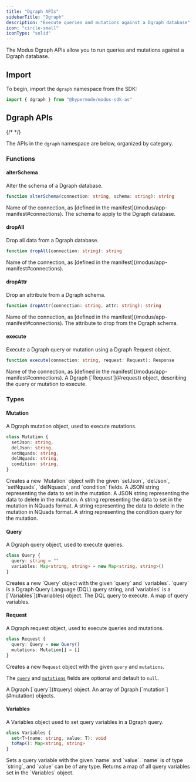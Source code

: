 ```yaml
---
title: "Dgraph APIs"
sidebarTitle: "Dgraph"
description: "Execute queries and mutations against a Dgraph database"
icon: "circle-small"
iconType: "solid"
---
```



<SdkHeader language="AssemblyScript" feature="Dgraph" />

The Modus Dgraph APIs allow you to run queries and mutations against a Dgraph
database.

## Import

To begin, import the `dgraph` namespace from the SDK:

```ts
import { dgraph } from "@hypermode/modus-sdk-as"
```

## Dgraph APIs

{/* <!-- vale Google.Headings = NO --> */}

The APIs in the `dgraph` namespace are below, organized by category.

<SdkTip />

### Functions

#### alterSchema

Alter the schema of a Dgraph database.

```ts
function alterSchema(connection: string, schema: string): string
```

<ResponseField name="connection" type="string" required>
  Name of the connection, as [defined in the
  manifest](/modus/app-manifest#connections).
</ResponseField>

<ResponseField name="schema" type="string" required>
  The schema to apply to the Dgraph database.
</ResponseField>

#### dropAll

Drop all data from a Dgraph database.

```ts
function dropAll(connection: string): string
```

<ResponseField name="connection" type="string" required>
  Name of the connection, as [defined in the
  manifest](/modus/app-manifest#connections).
</ResponseField>

#### dropAttr

Drop an attribute from a Dgraph schema.

```ts
function dropAttr(connection: string, attr: string): string
```

<ResponseField name="connection" type="string" required>
  Name of the connection, as [defined in the
  manifest](/modus/app-manifest#connections).
</ResponseField>

<ResponseField name="attr" type="string" required>
  The attribute to drop from the Dgraph schema.
</ResponseField>

#### execute

Execute a Dgraph query or mutation using a Dgraph Request object.

```ts
function execute(connection: string, request: Request): Response
```

<ResponseField name="connection" type="string" required>
  Name of the connection, as [defined in the
  manifest](/modus/app-manifest#connections).
</ResponseField>

<ResponseField name="request" type="Request" required>
  A Dgraph [`Request`](#request) object, describing the query or mutation to
  execute.
</ResponseField>

### Types

#### Mutation

A Dgraph mutation object, used to execute mutations.

```ts
class Mutation {
  setJson: string,
  delJson: string,
  setNquads: string,
  delNquads: string,
  condition: string,
}
```

<ResponseField name="new dgraph.Mutation(setJson, delJson, setNquads, delNquads, condition)">
  Creates a new `Mutation` object with the given `setJson`, `delJson`,
  `setNquads`, `delNquads`, and `condition` fields.
</ResponseField>

<ResponseField name="setJson" type="string">
  A JSON string representing the data to set in the mutation.
</ResponseField>

<ResponseField name="delJson" type="string">
  A JSON string representing the data to delete in the mutation.
</ResponseField>

<ResponseField name="setNquads" type="string">
  A string representing the data to set in the mutation in NQuads format.
</ResponseField>

<ResponseField name="delNquads" type="string">
  A string representing the data to delete in the mutation in NQuads format.
</ResponseField>

<ResponseField name="condition" type="string">
  A string representing the condition query for the mutation.
</ResponseField>

#### Query

A Dgraph query object, used to execute queries.

```ts
class Query {
  query: string = ""
  variables: Map<string, string> = new Map<string, string>()
}
```

<ResponseField name="new dgraph.Query(query, variables)">
  Creates a new `Query` object with the given `query` and `variables`. `query`
  is a Dgraph Query Language (DQL) query string, and `variables` is a
  [`Variables`](#variables) object.
</ResponseField>

<ResponseField name="query" type="string">
  The DQL query to execute.
</ResponseField>

<ResponseField name="variables" type="Map<string, string>">
  A map of query variables.
</ResponseField>

#### Request

A Dgraph request object, used to execute queries and mutations.

```ts
class Request {
  query: Query = new Query()
  mutations: Mutation[] = []
}
```

<ResponseField name="new dgraph.Request(query, mutations)">

Creates a new `Request` object with the given `query` and `mutations`.

The [`query`](#query) and [`mutations`](#mutation) fields are optional and
default to `null`.

</ResponseField>

<ResponseField name="query" type="Query">
  A Dgraph [`query`](#query) object.
</ResponseField>

<ResponseField name="mutations" type="Mutation[]">
  An array of Dgraph [`mutation`](#mutation) objects.
</ResponseField>

#### Variables

A Variables object used to set query variables in a Dgraph query.

```ts
class Variables {
  set<T>(name: string, value: T): void
  toMap(): Map<string, string>
}
```

<ResponseField name="Variables.set(name, value)">
  Sets a query variable with the given `name` and `value`. `name` is of type
  `string`, and `value` can be of any type.
</ResponseField>

<ResponseField name="Variables.toMap()">
  Returns a map of all query variables set in the `Variables` object.
</ResponseField>
